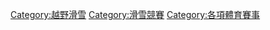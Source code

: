 {{Commons category|Cross-country skiing competitions}}
[[Category:越野滑雪|Category:越野滑雪]]
[[Category:滑雪競賽|Category:滑雪競賽]]
[[Category:各項體育賽事|Category:各項體育賽事]]